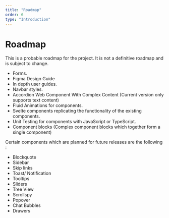 ```yaml
---
title: "Roadmap"
order: 6
type: "Introduction"
---
```


# Roadmap

This is a probable roadmap for the project. It is not a definitive roadmap and is subject to change.

- Forms.
- Figma Design Guide
- In depth user guides.
- Navbar styles.
- Accordion Web Component With Complex Content (Current version only supports text content)
- Fluid Animations for components.
- Svelte components replicating the functionality of the existing components.
- Unit Testing for components with JavaScript or TypeScript.
- Component blocks (Complex component blocks which together form a single component)

Certain components which are planned for future releases are the following :

- Blockquote
- Sidebar
- Skip links
- Toast/ Notification
- Tooltips
- Sliders
- Tree View
- Scrollspy
- Popover
- Chat Bubbles
- Drawers
